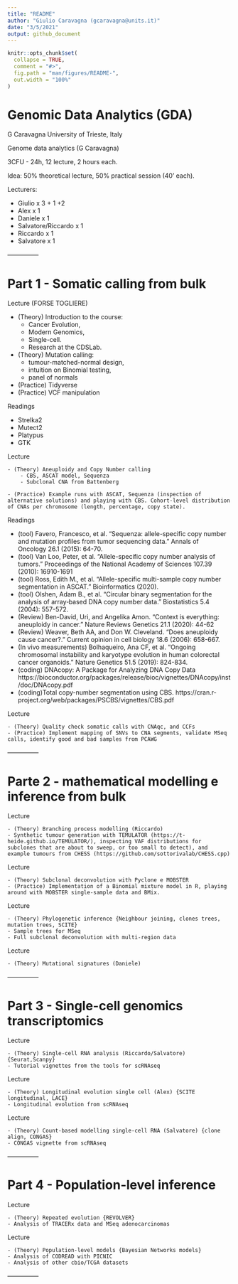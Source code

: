 ```yaml
---
title: "README"
author: "Giulio Caravagna (gcaravagna@units.it)"
date: "3/5/2021"
output: github_document
---
```


```r
knitr::opts_chunk$set(
  collapse = TRUE,
  comment = "#>",
  fig.path = "man/figures/README-",
  out.width = "100%"
)
```

# Genomic Data Analytics (GDA)

G Caravagna
University of Trieste, Italy

Genome data analytics (G Caravagna)

3CFU - 24h, 12 lecture, 2 hours each.

Idea: 50% theoretical lecture, 50% practical session (40’ each).

Lecturers:

- Giulio x 3 + 1 +2
- Alex x 1
- Daniele x 1
- Salvatore/Riccardo x 1
- Riccardo x 1
- Salvatore x 1

—————

# Part 1 - Somatic calling from bulk

Lecture  (FORSE TOGLIERE)

- (Theory) Introduction to the course: 
    - Cancer Evolution, 
    - Modern Genomics, 
    - Single-cell. 
    - Research at the CDSLab.
- (Theory) Mutation calling: 
    - tumour-matched-normal design, 
    - intuition on Binomial testing, 
    - panel of normals
- (Practice) Tidyverse
- (Practice) VCF manipulation

Readings

- Strelka2
- Mutect2
- Platypus
- GTK

Lecture 

    - (Theory) Aneuploidy and Copy Number calling 
        - CBS, ASCAT model, Sequenza
        - Subclonal CNA from Battenberg

    - (Practice) Example runs with ASCAT, Sequenza (inspection of alternative solutions) and playing with CBS. Cohort-level distribution of CNAs per chromosome (length, percentage, copy state).

Readings

- (tool) Favero, Francesco, et al. "Sequenza: allele-specific copy number and mutation profiles from tumor sequencing data." Annals of Oncology 26.1 (2015): 64-70.
- (tool) Van Loo, Peter, et al. "Allele-specific copy number analysis of tumors." Proceedings of the National Academy of Sciences 107.39 (2010): 16910-1691
- (tool) Ross, Edith M., et al. "Allele-specific multi-sample copy number segmentation in ASCAT." Bioinformatics (2020).
- (tool) Olshen, Adam B., et al. "Circular binary segmentation for the analysis of array‐based DNA copy number data." Biostatistics 5.4 (2004): 557-572.
- (Review) Ben-David, Uri, and Angelika Amon. "Context is everything: aneuploidy in cancer." Nature Reviews Genetics 21.1 (2020): 44-62
- (Review) Weaver, Beth AA, and Don W. Cleveland. "Does aneuploidy cause cancer?." Current opinion in cell biology 18.6 (2006): 658-667.
- (In vivo measurements) Bolhaqueiro, Ana CF, et al. "Ongoing chromosomal instability and karyotype evolution in human colorectal cancer organoids." Nature Genetics 51.5 (2019): 824-834.
- (coding) DNAcopy: A Package for Analyzing DNA Copy Data https://bioconductor.org/packages/release/bioc/vignettes/DNAcopy/inst/doc/DNAcopy.pdf
- (coding)Total copy-number segmentation using CBS. https://cran.r-project.org/web/packages/PSCBS/vignettes/CBS.pdf 

Lecture 

    - (Theory) Quality check somatic calls with CNAqc, and CCFs
    - (Practice) Implement mapping of SNVs to CNA segments, validate MSeq calls, identify good and bad samples from PCAWG

—————

# Parte 2 - mathematical modelling e inference from bulk

Lecture 

    - (Theory) Branching process modelling (Riccardo)
    - Synthetic tumour generation with TEMULATOR (https://t-heide.github.io/TEMULATOR/), inspecting VAF distributions for subclones that are about to sweep, or too small to detect), and example tumours from CHESS (https://github.com/sottorivalab/CHESS.cpp)

Lecture 

    - (Theory) Subclonal deconvolution with Pyclone e MOBSTER
    - (Practice) Implementation of a Binomial mixture model in R, playing around with MOBSTER single-sample data and BMix.

Lecture 

    - (Theory) Phylogenetic inference {Neighbour joining, clones trees, mutation trees, SCITE}
    - Sample trees for MSeq
    - Full subclonal deconvolution with multi-region data

Lecture 

    - (Theory) Mutational signatures (Daniele)

—————

# Part 3 - Single-cell genomics transcriptomics

Lecture 

    - (Theory) Single-cell RNA analysis (Riccardo/Salvatore) {Seurat,Scanpy}
    - Tutorial vignettes from the tools for scRNAseq

Lecture 

    - (Theory) Longitudinal evolution single cell (Alex) {SCITE longitudinal, LACE}
    - Longitudinal evolution from scRNAseq

Lecture 

    - (Theory) Count-based modelling single-cell RNA (Salvatore) {clone align, CONGAS}
    - CONGAS vignette from scRNAseq

—————

# Part 4 - Population-level inference

Lecture 

    - (Theory) Repeated evolution {REVOLVER}
    - Analysis of TRACERx data and MSeq adenocarcinomas

Lecture 

    - (Theory) Population-level models {Bayesian Networks models}
    - Analysis of CODREAD with PICNIC
    - Analysis of other cbio/TCGA datasets

—————


